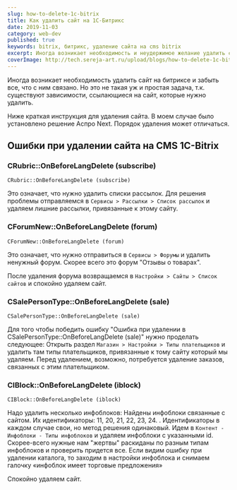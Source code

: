 ```yaml
---
slug: how-to-delete-1c-bitrix
title: Как удалить сайт на 1С-Битрикс
date: 2019-11-03
category: web-dev
published: true
keywords: bitrix, битрикс, удаление сайта на cms bitrix
excerpt: Иногда возникает необходимость и неудержимое желание удалить сайт на битриксе и забыть все, что с ним связано. Но это не такая уж и простая задача, т.к. существуют зависимости, ссылающиеся на сайт.
coverImage: http://tech.sereja-art.ru/upload/blogs/how-to-delete-1c-bitrix/how-to-delete-1c-bitrix-1200x630.jpg
---
```


<Figcaption src="http://tech.sereja-art.ru/upload/blogs/how-to-delete-1c-bitrix/how-to-delete-1c-bitrix-1200x630.jpg" alt="как удалить 1с Битрикс превью к статье" />

Иногда возникает необходимость удалить сайт на битриксе и забыть все, что с ним связано.
Но это не такая уж и простая задача, т.к. существуют зависимости, ссылающиеся на сайт, которые нужно удалить.

Ниже краткая инструкция для удаления сайта.
В моем случае было установлено решение Аспро Next. Порядок удаления может отличаться.

## Ошибки при удалении сайта на CMS 1C-Bitrix
### CRubric::OnBeforeLangDelete (subscribe)

  ```tsx
  CRubric::OnBeforeLangDelete (subscribe)
  ```

Это означает, что нужно удалить списки рассылок.
Для решения проблемы отправляемся в ```Сервисы > Рассылки > Список рассылок``` и удаляем лишние рассылки, привязанные к этому сайту.

### CForumNew::OnBeforeLangDelete (forum)

  ```tsx
  CForumNew::OnBeforeLangDelete (forum)
  ```

Это означает, что нужно отправиться в ```Сервисы > Форумы``` и удалить ненужный форум. Скорее всего это форум "Отзывы о товарах".

После удаления форума возвращаемся в ```Настройки > Сайты > Список сайтов``` и спокойно удаляем сайт.

### CSalePersonType::OnBeforeLangDelete (sale)

  ```tsx
  CSalePersonType::OnBeforeLangDelete (sale)
  ```

Для того чтобы победить ошибку "Ошибка при удалении в CSalePersonType::OnBeforeLangDelete (sale)" нужно проделать следующее:
Открыть раздел ```Магазин > Настройки > Типы плательщиков``` и удалить там типы плательщиков, привязанные к тому сайту который мы удаляем. Перед удалением, возможно, потребуется удаление заказов, связанных с этим плательщиком.

### CIBlock::OnBeforeLangDelete (iblock)
  ```tsx
  CIBlock::OnBeforeLangDelete (iblock)
  ```

Надо удалить несколько инфоблоков: Найдены инфоблоки связанные с сайтом. Их идентификаторы: 11, 20, 21, 22, 23, 24. . Идентификаторы в каждом случае свои, но метод решения одинаковый.
Идем в ```Контент - Инфоблоки - Типы инфоблоков``` и удаляем инфоблоки с указанными id. Скорее-всего нужные нам "жертвы" раскиданы по разным типам инфоблоков и проверить придется все.
Если видим ошибку при удалении каталога, то заходим в настройки инфоблока и снимаем галочку «инфоблок имеет торговые предложения»

Спокойно удаляем сайт.
